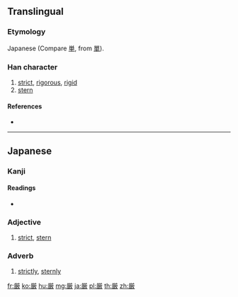 {{character info/new}}
{{also|嚴|严}}
==Translingual==
{{Han simplified forms|嚴|厳|严}}

===Etymology===
Japanese {{Han simp|嚴|f=吅|t=⺍}} (Compare [[単]], from [[單]]).

===Han character===
{{Han char|rn=27|rad=厂|as=15|sn=17|four=|canj=FMMJK,FMNJK|ids=⿱⺍𠪚}}

# [[strict]], [[rigorous]], [[rigid]]
# [[stern]]

====References====
* {{Han ref|kx=0163.131|dkj=03048|hdz=10047.031|uh=53B3|ud=21427}}

----

==Japanese==
{{ja-kanji forms|厳|嚴}}

===Kanji===
{{ja-kanji|grade=6|rs=厂15|style=s|kyu=嚴}}

====Readings====
* {{ja-readings|goon=[[ごん]] (gon)|kanon=[[げん]] (gen)|kun=[[きびしい]] (kibishii), [[おごそか]] (ogosoka), [[いつくし]] (itsukushi)}}

===Adjective===
{{ja-adj|kyu=嚴|decl=tari|げん}}

# [[strict]], [[stern]]

===Adverb===
{{ja-pos|adverb|kyu=嚴|げん}}

# [[strictly]], [[sternly]]

[[fr:厳]]
[[ko:厳]]
[[hu:厳]]
[[mg:厳]]
[[ja:厳]]
[[pl:厳]]
[[th:厳]]
[[zh:厳]]